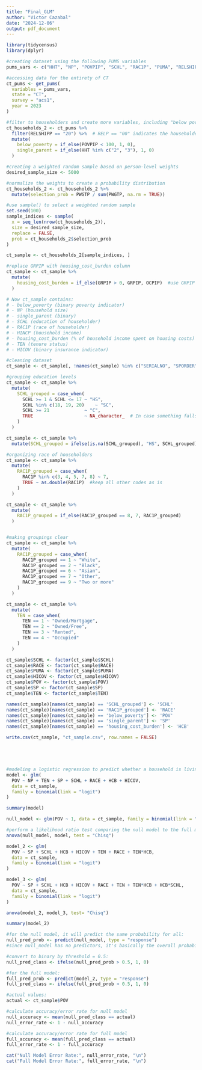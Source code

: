 ```yaml
---
title: "Final_GLM"
author: "Victor Cazabal"
date: "2024-12-06"
output: pdf_document
---
```


```r
library(tidycensus)
library(dplyr)

#creating dataset using the following PUMS variables
pums_vars <- c("HHT", "NP", "POVPIP", "SCHL", "RAC1P", "PUMA", "RELSHIPP", "GRPIP", "HICOV", "TEN", "OCPIP")

#accessing data for the entirety of CT
ct_pums <- get_pums(
  variables = pums_vars,
  state = "CT",
  survey = "acs1",
  year = 2023 
)

#filter to householders and create more variables, including "below poverty line" and "single parent status"
ct_households_2 <- ct_pums %>%
  filter(RELSHIPP == "20") %>%  # RELP == "00" indicates the householder
  mutate(
    below_poverty = if_else(POVPIP < 100, 1, 0),
    single_parent = if_else(HHT %in% c("2", "3"), 1, 0)
  )

#creating a weighted random sample based on person-level weights
desired_sample_size <- 5000

#normalize the weights to create a probability distribution
ct_households_2 <- ct_households_2 %>%
  mutate(selection_prob = PWGTP / sum(PWGTP, na.rm = TRUE))

#use sample() to select a weighted random sample
set.seed(100)
sample_indices <- sample(
  x = seq_len(nrow(ct_households_2)),
  size = desired_sample_size,
  replace = FALSE,              
  prob = ct_households_2$selection_prob
)

ct_sample <- ct_households_2[sample_indices, ]

#replace GRPIP with housing_cost_burden column
ct_sample <- ct_sample %>%
  mutate(
    housing_cost_burden = if_else(GRPIP > 0, GRPIP, OCPIP)  #use GRPIP if non-zero, otherwise use OCPIP
  )

# Now ct_sample contains:
# - below_poverty (binary poverty indicator)
# - NP (household size)
# - single_parent (binary)
# - SCHL (education of householder)
# - RAC1P (race of householder)
# - HINCP (household income)
# - housing_cost_burden (% of household income spent on housing costs)
# - TEN (tenure status)
# - HICOV (binary insurance indicator)
```


```r
#cleaning dataset
ct_sample <- ct_sample[, !names(ct_sample) %in% c("SERIALNO", "SPORDER", "WGTP", "PWGTP", "POVPIP", "STATE", "RELSHIPP", "selection_prob", "GRPIP", "OCPIP", "HHT")]

#grouping education levels
ct_sample <- ct_sample %>%
  mutate(
    SCHL_grouped = case_when(
      SCHL >= 1 & SCHL <= 17 ~ "HS",
      SCHL %in% c(18, 19, 20)    ~ "SC",
      SCHL >= 21             ~ "C",
      TRUE                   ~ NA_character_  # In case something falls outside expected ranges
    )
  )

ct_sample <- ct_sample %>%
  mutate(SCHL_grouped = ifelse(is.na(SCHL_grouped), "HS", SCHL_grouped))

#organizing race of householders
ct_sample <- ct_sample %>%
  mutate(
    RAC1P_grouped = case_when(
      RAC1P %in% c(3, 4, 5, 7, 8) ~ 7,
      TRUE ~ as.double(RAC1P)  #keep all other codes as is
    )
  )

ct_sample <- ct_sample %>%
  mutate(
    RAC1P_grouped = if_else(RAC1P_grouped == 8, 7, RAC1P_grouped)
  )


#making groupings clear
ct_sample <- ct_sample %>%
  mutate(
    RAC1P_grouped = case_when(
      RAC1P_grouped == 1 ~ "White",
      RAC1P_grouped == 2 ~ "Black",
      RAC1P_grouped == 6 ~ "Asian",
      RAC1P_grouped == 7 ~ "Other",
      RAC1P_grouped == 9 ~ "Two or more"
    )
  )

ct_sample <- ct_sample %>%
  mutate(
    TEN = case_when(
      TEN == 1 ~ "Owned/Mortgage",
      TEN == 2 ~ "Owned/Free",
      TEN == 3 ~ "Rented",
      TEN == 4 ~ "Occupied"
    )
  )
```

```r
ct_sample$SCHL <- factor(ct_sample$SCHL)
ct_sample$RACE <- factor(ct_sample$RACE)
ct_sample$PUMA <- factor(ct_sample$PUMA)
ct_sample$HICOV <- factor(ct_sample$HICOV)
ct_sample$POV <- factor(ct_sample$POV)
ct_sample$SP <- factor(ct_sample$SP)
ct_sample$TEN <- factor(ct_sample$TEN)

names(ct_sample)[names(ct_sample) == 'SCHL_grouped'] <- 'SCHL'
names(ct_sample)[names(ct_sample) == 'RAC1P_grouped'] <- 'RACE'
names(ct_sample)[names(ct_sample) == 'below_poverty'] <- 'POV'
names(ct_sample)[names(ct_sample) == 'single_parent'] <- 'SP'
names(ct_sample)[names(ct_sample) == 'housing_cost_burden'] <- 'HCB'

write.csv(ct_sample, "ct_sample.csv", row.names = FALSE)





#modeling a logistic regression to predict whether a household is living below the poverty line or not
model <- glm(
  POV ~ NP + TEN + SP + SCHL + RACE + HCB + HICOV,
  data = ct_sample,
  family = binomial(link = "logit")
)

summary(model)
```

```r
null_model <- glm(POV ~ 1, data = ct_sample, family = binomial(link = "logit"))

#perform a likelihood ratio test comparing the null model to the full model
anova(null_model, model, test = "Chisq")

model_2 <- glm(
  POV ~ SP + SCHL + HCB + HICOV + TEN + RACE + TEN*HCB,
  data = ct_sample,
  family = binomial(link = "logit")
)

model_3 <- glm(
  POV ~ SP + SCHL + HCB + HICOV + RACE + TEN + TEN*HCB + HCB*SCHL,
  data = ct_sample,
  family = binomial(link = "logit")
)

anova(model_2, model_3, test= "Chisq")

summary(model_2)
```

```r
#for the null model, it will predict the same probability for all:
null_pred_prob <- predict(null_model, type = "response")
#since null_model has no predictors, it's basically the overall probability of being below poverty.

#convert to binary by threshold = 0.5:
null_pred_class <- ifelse(null_pred_prob > 0.5, 1, 0)

#for the full model:
full_pred_prob <- predict(model_2, type = "response")
full_pred_class <- ifelse(full_pred_prob > 0.5, 1, 0)

#actual values:
actual <- ct_sample$POV

#calculate accuracy/error rate for null model
null_accuracy <- mean(null_pred_class == actual)
null_error_rate <- 1 - null_accuracy

#calculate accuracy/error rate for full model
full_accuracy <- mean(full_pred_class == actual)
full_error_rate <- 1 - full_accuracy

cat("Null Model Error Rate:", null_error_rate, "\n")
cat("Full Model Error Rate:", full_error_rate, "\n")
```

